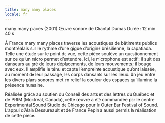 ```yaml
---
title: many many places
locale: fr
---
```

many many places (2001)
Œuvre sonore de Chantal Dumas
Durée : 12 min 40 s

À France
many many places traverse les acoustiques de bâtiments publics montréalais sur le rythme d’une gigue d’origine brésilienne, la sapatiada. Telle une étude sur le point de vue, cette pièce soulève un questionnement sur ce qu’un micro permet d’entendre. Ici, le microphone est actif : il suit des danseurs au gré de leurs déplacements, de leurs mouvements ; il bouge avec eux. Il amplifie le ténu et capte l’empreinte acoustique qu’ont laissée, au moment de leur passage, les corps dansants sur les lieux. Un jeu entre les divers plans sonores met en relief la couleur des espaces qu’illumine la présence humaine.

Réalisée grâce au soutien du Conseil des arts et des lettres du Québec et de PRIM (Montréal, Canada), cette œuvre a été commandée par le centre Experimental Sound Studio de Chicago pour le Outer Ear Festival of Sound. L’appui d’Alain Dessureault et de France Pepin a aussi permis la réalisation de cette pièce.
